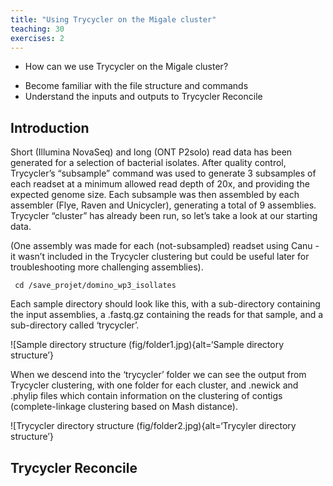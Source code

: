 ```yaml
---
title: "Using Trycycler on the Migale cluster"
teaching: 30
exercises: 2
---
```


:::::::::::::::::::::::::::::::::::::: questions 

- How can we use Trycycler on the Migale cluster?

::::::::::::::::::::::::::::::::::::::::::::::::

::::::::::::::::::::::::::::::::::::: objectives

- Become familiar with the file structure and commands
- Understand the inputs and outputs to Trycycler Reconcile

::::::::::::::::::::::::::::::::::::::::::::::::

## Introduction

Short (Illumina NovaSeq) and long (ONT P2solo) read data has been generated for a selection of bacterial isolates. After quality control, Trycycler's "subsample" command was used to generate 3 subsamples of each readset at a minimum allowed read depth of 20x, and providing the expected genome size. Each subsample was then assembled by each assembler (Flye, Raven and Unicycler), generating a total of 9 assemblies. Trycycler "cluster" has already been run, so let's take a look at our starting data.

(One assembly was made for each (not-subsampled) readset using Canu - it wasn't included in the Trycycler clustering but could be useful later for troubleshooting more challenging assemblies).

```
 cd /save_projet/domino_wp3_isollates
```
Each sample directory should look like this, with a sub-directory containing the input assemblies, a .fastq.gz containing the reads for that sample, and a sub-directory called 'trycycler'.

![Sample directory structure (fig/folder1.jpg){alt='Sample directory structure'}

When we descend into the 'trycycler' folder we can see the output from Trycycler clustering, with one folder for each cluster, and .newick and .phylip files which contain information on the clustering of contigs (complete-linkage clustering based on Mash distance).

![Trycycler directory structure (fig/folder2.jpg){alt='Trycyler directory structure'}



## Trycycler Reconcile



[r-markdown]: https://rmarkdown.rstudio.com/
